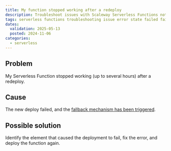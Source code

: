 ```yaml
---
title: My function stopped working after a redeploy
description: Troubleshoot issues with Scaleway Serverless Functions not working properly following a redeploy.
tags: serverless functions troubleshooting issue error state failed fail redeploy
dates:
  validation: 2025-05-13
  posted: 2024-11-06
categories:
  - serverless
---
```


## Problem

My Serverless Function stopped working (up to several hours) after a redeploy.

## Cause

The new deploy failed, and the [fallback mechanism has been triggered](/serverless-functions/reference-content/functions-limitations/#versioning-and-rollback).

## Possible solution

Identify the element that caused the deployment to fail, fix the error, and deploy the function again.